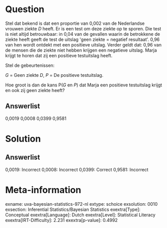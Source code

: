 Question
========

Stel dat bekend is dat een proportie van 0,002 van de Nederlandse
vrouwen ziekte *D* heeft. Er is een test om deze ziekte op te sporen.
Die test is niet altijd betrouwbaar: in 0,04 van de gevallen waarin de
betrokkene de ziekte heeft geeft de test de uitslag \'geen ziekte =
negatief resultaat\'. 0,96 van hen wordt ontdekt met een positieve
uitslag. Verder geldt dat: 0,96 van de mensen die de ziekte niet hebben
krijgen een negatieve uitslag. Marja krijgt te horen dat zij een
positieve testuitslag heeft. 

Stel de gebeurtenissen:

*G* = Geen ziekte *D*,
*P* = De positieve testuitslag.

Hoe groot is dan de kans P(*G* en *P*) dat Marja een positieve
testuitslag krijgt en ook zij geen ziekte heeft?

Answerlist
----------

0,0019
0,0008
0,0399
0,9581

Solution
========

Answerlist
----------

0,0019: Incorrect
0,0008: Incorrect
0,0399: Correct
0,9581: Incorrect

Meta-information
================
exname: uva-bayesian-statistics-972-nl
extype: schoice
exsolution: 0010
exsection: Inferential Statistics/Bayesian Statistics
exextra[Type]: Conceptual
exextra[Language]: Dutch
exextra[Level]: Statistical Literacy
exextra[IRT-Difficulty]: 2.231
exextra[p-value]: 0.4992
